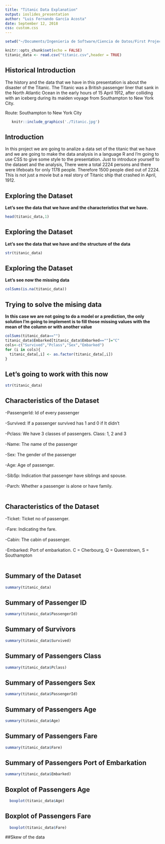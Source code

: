 ```yaml
---
title: "Titanic Data Explanation"
output: ioslides_presentation
author: "Luis Fernando García Acosta"
date: September 12, 2018
css: custom.css
---
```


```r

setwd("~/Documents/Ingenieria de Software/Ciencia de Datos/First Project")
```

```r
knitr::opts_chunk$set(echo = FALSE)
titanic_data <- read.csv("titanic.csv",header = TRUE)
```

## Historical Introduction 
The history and the data that we have in this presentation is about the disaster of the Titanic. The Titanic was a British passenger liner that sank in the North Atlantic Ocean in the early hours of 15 April 1912, after colliding with an iceberg during its maiden voyage from Southampton to New York City.

Route:	Southampton to New York City

```r
   knitr::include_graphics('./Titanic.jpg')
```

## Introduction
In this project we are going to analize a data set of the titanic that we have and we are going to make the data analysis in a language R and I'm going to use CSS to give some style to the presentation.
Just to introduce yourself to the dataset and the analysis, There were a total 2224 persons and there were lifeboats for only 1178 people. Therefore 1500 people died out of 2224. This is not just a movie but a real story of Titanic ship that crashed in April, 1912.

## Exploring the Dataset
<strong>Let's see the data that we have and the characteristics that we have.</strong>
```r
head(titanic_data,1)
```

## Exploring the Dataset
<strong>Let's see the data that we have and the structure of the data</strong>
```r
str(titanic_data)
```

## Exploring the Dataset
<strong>Let's see now the missing data</strong>
```r
colSums(is.na(titanic_data))
```
## Trying to solve the mising data
<strong>In this case we are not going to do a model or a prediction, the only solution I'm going to implement is to fill those missing values with the mean of the column or with another value </strong>
```r
colSums(titanic_data=="")
titanic_data$Embarked[titanic_data$Embarked==""]="C"
cols<-c("Survived","Pclass","Sex","Embarked")
for (i in cols){
  titanic_data[,i] <- as.factor(titanic_data[,i])
}
```


## Let's going to work with this now
```r
str(titanic_data)
```



## Characteristics of the Dataset
  -PassengerId: Id of every passenger</br></br>
  -Survived: If a passenger survived has 1 and 0 if It didn't</br></br>
  -Pclass: We have 3 classes of passengers. Class: 1, 2 and 3</br></br>
  -Name: The name of the passenger</br></br>
  -Sex: The gender of the passenger</br></br>
  -Age: Age of passenger.</br></br>
  -SibSp: Indication that passenger have siblings and spouse.</br></br>
  -Parch: Whether a passenger is alone or have family.</br></br>

## Characteristics of the Dataset
  -Ticket: Ticket no of passenger.</br></br>
  -Fare: Indicating the fare.</br></br>
  -Cabin: The cabin of passenger.</br></br>
  -Embarked: Port of embarkation. C = Cherbourg, Q = Queenstown, S =              Southampton</br></br>

## Summary of the Dataset

```r
summary(titanic_data)
```

## Summary of Passenger ID
```r
summary(titanic_data$PassengerId)
```

## Summary of Survivors
```r
summary(titanic_data$Survived)
```

## Summary of Passengers Class
```r
summary(titanic_data$Pclass)
```

## Summary of Passengers Sex
```r
summary(titanic_data$PassengerId)
```

## Summary of Passengers Age
```r
summary(titanic_data$Age)
```
  
## Summary of Passengers Fare
```r
summary(titanic_data$Fare)
```
  

## Summary of Passengers Port of Embarkation
```r
summary(titanic_data$Embarked)
```

## Boxplot of Passengers Age
```r
  boxplot(titanic_data$Age)
```

## Boxplot of Passengers Fare
```r
  boxplot(titanic_data$Fare)
```

##Skew of the data
```r

```


